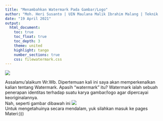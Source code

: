 ---
title: "Menambahkan Watermark Pada Gambar/Logo"
author: "Moh. Heri Susanto | UIN Maulana Malik Ibrahim Malang | Teknik Informatika | Dosen Pengampu: Prof. Dr. Suhartono, M.Kom"
date: "19 April 2021"
output:
  html_document:
    toc: true
    toc_float: true
    toc_depth: 3
    theme: united
    highlight: tango
    number_sections: true
    css: filewatermark.css
---
<div class="watermark"><img src="UIN-Malang.jpg"></div>
Assalamu'alaikum Wr.Wb.
Dipertemuan kali ini saya akan memperkenalkan kalian tentang Watermark. Apasih "watermark" itu? Watermark ialah sebuah penerapan identitas terhadap suatu karya gambar/logo agar dipercayai keoriginalannya.<br> Nah, seperti gambar dibawah ini
![](https://th.bing.com/th/id/R3c9a525bed62c6704846b8de98786b2e?rik=hkNZVfTI8%2f2PPA&riu=http%3a%2f%2f3.bp.blogspot.com%2f-a3kTzf-PDsk%2fUt8MV4ZesaI%2fAAAAAAAAmyc%2fhX4xNwrunoU%2fs1600%2fbm-image-797800.jpeg&ehk=IB%2bL70NysUVWJCZ5U69Zp6A%2f2Blk0aX5HSYBPH6Xymc%3d&risl=&pid=ImgRaw)<br>
Untuk mengetahuinya secara mendalam, yuk silahkan masuk ke pages Materi:)))